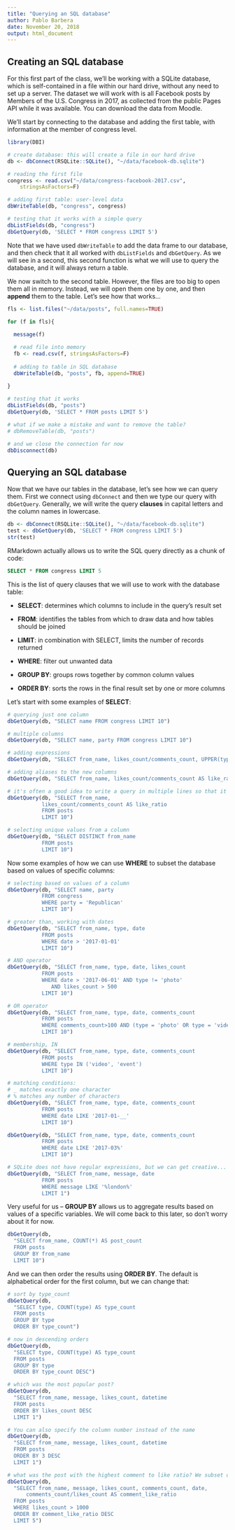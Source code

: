 ```yaml
---
title: "Querying an SQL database"
author: Pablo Barbera
date: November 20, 2018
output: html_document
---
```


## Creating an SQL database

For this first part of the class, we'll be working with a SQLite database, which is self-contained in a file within our hard drive, without any need to set up a server. The dataset we will work with is all Facebook posts by Members of the U.S. Congress in 2017, as collected from the public Pages API while it was available. You can download the data from Moodle.

We'll start by connecting to the database and adding the first table, with information at the member of congress level. 

```r
library(DBI)
```

```r
# create database: this will create a file in our hard drive
db <- dbConnect(RSQLite::SQLite(), "~/data/facebook-db.sqlite")

# reading the first file
congress <- read.csv("~/data/congress-facebook-2017.csv",
	stringsAsFactors=F)

# adding first table: user-level data
dbWriteTable(db, "congress", congress)

# testing that it works with a simple query
dbListFields(db, "congress")
dbGetQuery(db, 'SELECT * FROM congress LIMIT 5')
```

Note that we have used `dbWriteTable` to add the data frame to our database, and then check that it all worked with `dbListFields` and `dbGetQuery`. As we will see in a second, this second function is what we will use to query the database, and it will always return a table.

We now switch to the second table. However, the files are too big to open them all in memory. Instead, we will open them one by one, and then __append__ them to the table. Let's see how that works...

```r
fls <- list.files("~/data/posts", full.names=TRUE)

for (f in fls){
  
  message(f)

  # read file into memory
  fb <- read.csv(f, stringsAsFactors=F)
  
  # adding to table in SQL database
  dbWriteTable(db, "posts", fb, append=TRUE)
  
}

# testing that it works
dbListFields(db, "posts")
dbGetQuery(db, 'SELECT * FROM posts LIMIT 5')

# what if we make a mistake and want to remove the table?
# dbRemoveTable(db, "posts")

# and we close the connection for now
dbDisconnect(db)

```

## Querying an SQL database

Now that we have our tables in the database, let's see how we can query them. First we connect using `dbConnect` and then we type our query with `dbGetQuery`. Generally, we will write the query __clauses__ in capital letters and the column names in lowercase.

```r
db <- dbConnect(RSQLite::SQLite(), "~/data/facebook-db.sqlite")
test <- dbGetQuery(db, 'SELECT * FROM congress LIMIT 5')
str(test)
```

RMarkdown actually allows us to write the SQL query directly as a chunk of code:

```sql
SELECT * FROM congress LIMIT 5
```

This is the list of query clauses that we will use to work with the database table:

- __SELECT__: determines which columns to include in the query's result set

- __FROM__: identifies the tables from which to draw data and how tables should be joined

- __LIMIT__: in combination with SELECT, limits the number of records returned

- __WHERE__: filter out unwanted data

- __GROUP BY__: groups rows together by common column values

- __ORDER BY__: sorts the rows in the final result set by one or more columns


Let's start with some examples of __SELECT__:

```r
# querying just one column
dbGetQuery(db, "SELECT name FROM congress LIMIT 10")

# multiple columns
dbGetQuery(db, "SELECT name, party FROM congress LIMIT 10")

# adding expressions
dbGetQuery(db, "SELECT from_name, likes_count/comments_count, UPPER(type) FROM posts LIMIT 10")

# adding aliases to the new columns
dbGetQuery(db, "SELECT from_name, likes_count/comments_count AS like_ratio FROM posts LIMIT 10")

# it's often a good idea to write a query in multiple lines so that it's easier to read it:
dbGetQuery(db, "SELECT from_name, 
           likes_count/comments_count AS like_ratio 
           FROM posts 
           LIMIT 10")

# selecting unique values from a column
dbGetQuery(db, "SELECT DISTINCT from_name 
           FROM posts 
           LIMIT 10")

```

Now some examples of how we can use __WHERE__ to subset the database based on values of specific columns:

```r
# selecting based on values of a column
dbGetQuery(db, "SELECT name, party 
           FROM congress
           WHERE party = 'Republican'
           LIMIT 10")

# greater than, working with dates
dbGetQuery(db, "SELECT from_name, type, date 
           FROM posts
           WHERE date > '2017-01-01'
           LIMIT 10")

# AND operator
dbGetQuery(db, "SELECT from_name, type, date, likes_count 
           FROM posts
           WHERE date > '2017-06-01' AND type != 'photo' 
              AND likes_count > 500
           LIMIT 10")

# OR operator
dbGetQuery(db, "SELECT from_name, type, date, comments_count 
           FROM posts
           WHERE comments_count>100 AND (type = 'photo' OR type = 'video')
           LIMIT 10")

# membership, IN
dbGetQuery(db, "SELECT from_name, type, date, comments_count 
           FROM posts
           WHERE type IN ('video', 'event')
           LIMIT 10")

# matching conditions:
# _ matches exactly one character
# % matches any number of characters
dbGetQuery(db, "SELECT from_name, type, date, comments_count 
           FROM posts
           WHERE date LIKE '2017-01-__'
           LIMIT 10")

dbGetQuery(db, "SELECT from_name, type, date, comments_count 
           FROM posts
           WHERE date LIKE '2017-03%'
           LIMIT 10")

# SQLite does not have regular expressions, but we can get creative...
dbGetQuery(db, "SELECT from_name, message, date
           FROM posts
           WHERE message LIKE '%london%'
           LIMIT 1")

```


Very useful for us -- __GROUP BY__ allows us to aggregate results based on values of a specific variables. We will come back to this later, so don't worry about it for now.

```r
dbGetQuery(db, 
  "SELECT from_name, COUNT(*) AS post_count
  FROM posts
  GROUP BY from_name
  LIMIT 10")
```

And we can then order the results using __ORDER BY__. The default is alphabetical order for the first column, but we can change that:

```r
# sort by type_count
dbGetQuery(db, 
  "SELECT type, COUNT(type) AS type_count
  FROM posts
  GROUP BY type
  ORDER BY type_count")

# now in descending orders
dbGetQuery(db, 
  "SELECT type, COUNT(type) AS type_count
  FROM posts
  GROUP BY type
  ORDER BY type_count DESC")

# which was the most popular post?
dbGetQuery(db, 
  "SELECT from_name, message, likes_count, datetime
  FROM posts
  ORDER BY likes_count DESC
  LIMIT 1")

# You can also specify the column number instead of the name
dbGetQuery(db, 
  "SELECT from_name, message, likes_count, datetime
  FROM posts
  ORDER BY 3 DESC
  LIMIT 1")

# what was the post with the highest comment to like ratio? We subset only posts with 1000 likes or more to avoid outliers.
dbGetQuery(db,
  "SELECT from_name, message, likes_count, comments_count, date,   
      comments_count/likes_count AS comment_like_ratio
  FROM posts
  WHERE likes_count > 1000
  ORDER BY comment_like_ratio DESC
  LIMIT 5")
```







